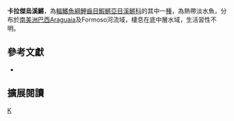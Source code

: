 {{Speciesbox 
| taxon = Melanorivulus karaja
| status = NE
| status_system = IUCN3.1
| authority =  [[Costa|Costa]], 2007
| synonyms = *''Rivulus karaja, Costa, 2007 ''
}}
'''卡拉傑烏溪鱂'''，為[[輻鰭魚綱|輻鰭魚綱]][[鯉齒目|鯉齒目]][[鰕鱂亞目|鰕鱂亞目]][[溪鱂科|溪鱂科]]的其中一[[種|種]]，為熱帶淡水魚，分布於[[南美洲|南美洲]][[巴西|巴西]]Araguaia及Formoso河流域，棲息在底中層水域，生活習性不明。

== 參考文獻 ==
*{{FishBase_species|genus=Melanorivulus|species=karaja|year=2014|month=9}}

== 擴展閱讀 ==
{{refbegin}}
{{wikispecies-inline|Melanorivulus karaja|卡拉傑烏溪鱂}}
{{refend}}
{{Taxonbar|from=Q10656019}}

[[Category:烏溪鱂屬|K]]


{{魚類小作品}}